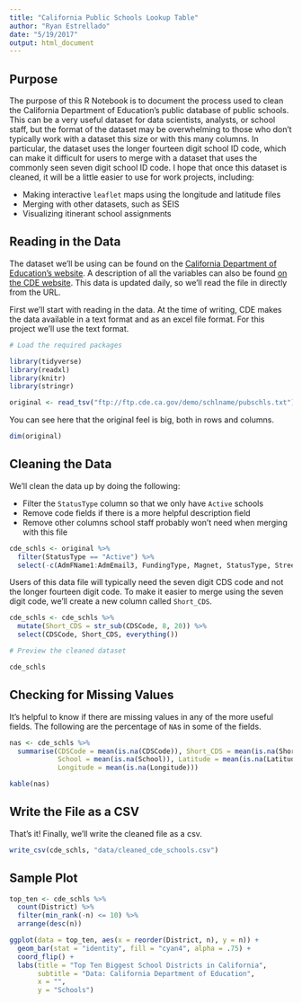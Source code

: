 ```yaml
---
title: "California Public Schools Lookup Table"
author: "Ryan Estrellado"
date: "5/19/2017"
output: html_document
---
```


## Purpose 

The purpose of this R Notebook is to document the process used to clean the 
California Department of Education's public database of public schools. This 
can be a very useful dataset for data scientists, analysts, or school staff, 
but the format of the dataset may be overwhelming to those who don't typically 
work with a dataset this size or with this many columns. In particular, the 
dataset uses the longer fourteen digit school ID code, which can make it 
difficult for users to merge with a dataset that uses the commonly seen seven 
digit school ID code. I hope that once this dataset is cleaned, it will be a 
little easier to use for work projects, including:  

- Making interactive `leaflet` maps using the longitude and latitude files 
- Merging with other datasets, such as SEIS  
- Visualizing itinerant school assignments  
  
## Reading in the Data 

The dataset we'll be using can be found on the [California Department of 
Education's website](http://www.cde.ca.gov/ds/si/ds/pubschls.asp). A description of all the variables can also be found 
[on the CDE website](http://www.cde.ca.gov/ds/si/ds/fspubschls.asp). This data 
is updated daily, so we'll read the file in directly from the URL. 

First we'll start with reading in the data. At the time of writing, CDE makes 
the data available in a text format and as an excel file format. For this 
project we'll use the text format. 

```r
# Load the required packages

library(tidyverse)
library(readxl)
library(knitr)
library(stringr)
```

```r
original <- read_tsv("ftp://ftp.cde.ca.gov/demo/schlname/pubschls.txt")
```

You can see here that the original feel is big, both in rows and columns. 

```r
dim(original)
```
  
## Cleaning the Data

We'll clean the data up by doing the following: 

- Filter the `StatusType` column so that we only have `Active` schools  
- Remove code fields if there is a more helpful description field  
- Remove other columns school staff probably won't need when merging with this 
file  

```r
cde_schls <- original %>% 
  filter(StatusType == "Active") %>% 
  select(-c(AdmFName1:AdmEmail3, FundingType, Magnet, StatusType, Street:State, DOC, CharterNum, SOC, EdOpsCode, EILCode))
```

Users of this data file will typically need the seven digit CDS code and not the 
longer fourteen digit code. To make it easier to merge using the seven digit 
code, we'll create a new column called `Short_CDS`. 

```r
cde_schls <- cde_schls %>% 
  mutate(Short_CDS = str_sub(CDSCode, 8, 20)) %>% 
  select(CDSCode, Short_CDS, everything())
```

```r
# Preview the cleaned dataset

cde_schls
```
  
## Checking for Missing Values 

It's helpful to know if there are missing values in any of the more useful 
fields. The following are the percentage of `NA`s in some of the fields. 

```r
nas <- cde_schls %>% 
  summarise(CDSCode = mean(is.na(CDSCode)), Short_CDS = mean(is.na(Short_CDS)),
            School = mean(is.na(School)), Latitude = mean(is.na(Latitude)), 
            Longitude = mean(is.na(Longitude)))

kable(nas)
```
  
## Write the File as a CSV 

That's it! Finally, we'll write the cleaned file as a csv. 

```r
write_csv(cde_schls, "data/cleaned_cde_schools.csv")
```
  
## Sample Plot 

```r
top_ten <- cde_schls %>% 
  count(District) %>% 
  filter(min_rank(-n) <= 10) %>% 
  arrange(desc(n))

ggplot(data = top_ten, aes(x = reorder(District, n), y = n)) +
  geom_bar(stat = "identity", fill = "cyan4", alpha = .75) + 
  coord_flip() + 
  labs(title = "Top Ten Biggest School Districts in California", 
       subtitle = "Data: California Department of Education",
       x = "",
       y = "Schools")
```